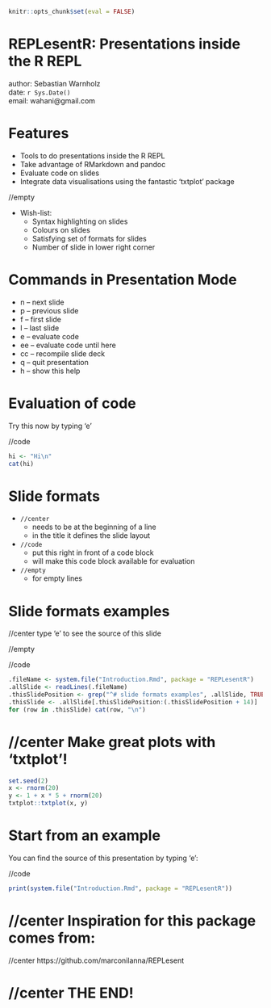 ```r
knitr::opts_chunk$set(eval = FALSE)
```

# REPLesentR: Presentations inside the R REPL

author: Sebastian Warnholz  
date: `r Sys.Date()`  
email: wahani@gmail.com  



# Features

- Tools to do presentations inside the R REPL
- Take advantage of RMarkdown and pandoc
- Evaluate code on slides
- Integrate data visualisations using the fantastic 'txtplot' package

//empty

- Wish-list:
    - Syntax highlighting on slides
    - Colours on slides
    - Satisfying set of formats for slides
    - Number of slide in lower right corner



# Commands in Presentation Mode

-   n -- next slide
-   p -- previous slide
-   f -- first slide
-   l -- last slide
-   e -- evaluate code
-  ee -- evaluate code until here
-  cc -- recompile slide deck
-   q -- quit presentation
-   h -- show this help



# Evaluation of code

Try this now by typing 'e'

//code
```r
hi <- "Hi\n"
cat(hi)
```

# Slide formats

- `//center`
    - needs to be at the beginning of a line
    - in the title it defines the slide layout
- `//code`
    - put this right in front of a code block
    - will make this code block available for evaluation
- `//empty`
    - for empty lines


# Slide formats examples

//center type 'e' to see the source of this slide

//empty

//code
```r
.fileName <- system.file("Introduction.Rmd", package = "REPLesentR")
.allSlide <- readLines(.fileName)
.thisSlidePosition <- grep("^# slide formats examples", .allSlide, TRUE)
.thisSlide <- .allSlide[.thisSlidePosition:(.thisSlidePosition + 14)]
for (row in .thisSlide) cat(row, "\n")
```

# //center Make great plots with 'txtplot'!

```r
set.seed(2)
x <- rnorm(20)
y <- 1 + x * 5 + rnorm(20)
txtplot::txtplot(x, y)
```

# Start from an example

You can find the source of this presentation by typing 'e':

//code
```r
print(system.file("Introduction.Rmd", package = "REPLesentR"))
```


# //center Inspiration for this package comes from:

//center https://github.com/marconilanna/REPLesent


# //center THE END!
